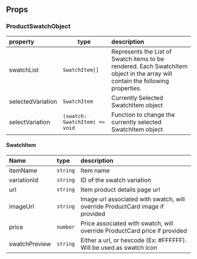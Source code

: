 
<Meta of={ProductSwatchStories} />

## Props

<ArgTypes />

### ProductSwatchObject
  | property          | type                          | description|
  | :-----------------| ------------------------------| :--------- |
  | swatchList        | `SwatchItem[]`                | Represents the List of Swatch items to be rendered. Each SwatchItem object in the array will contain the following properties. <br/> |
  | selectedVariation | `SwatchItem`                  | Currently Selected SwatchItem object |
  | selectVariation   | `(swatch: SwatchItem) => void`| Function to change the currently selected SwatchItem object |

#### SwatchItem
  | Name              | type                   | description       | 
  | :-----------------| :----------------------| :---------------- |
  | itemName          | `string`               | Item name         |
  | variationId       | `string`               | ID of the swatch variation |
  | url               | `string`               | Item product details page url |
  | imageUrl          | `string`               | Image url associated with swatch, will override ProductCard image if provided |
  | price             | `number`               | Price associated with swatch, will override ProductCard price if provided |
  | swatchPreview     | `string`               | Either a url, or hexcode (Ex: #FFFFFF). Will be used as swatch icon |